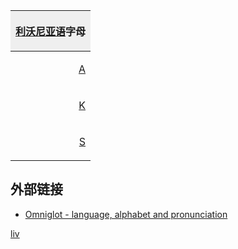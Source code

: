 {| style="margin:0.2em auto;padding:0;border:1px solid #ced8df;clear:{{{clear|both}}};width:{{{width|36em}}};"
! colspan="30" style="background:#efefef;"|[[利沃尼亚语]]字母
|- lang="liv"
|style="padding-left:0.15em;text-align:right;"|[[A]]
|style="padding-right:0.15em;text-align:left;"|[[a]]
|style="padding-left:0.15em;text-align:right;"|[[Ā]]
|style="padding-right:0.15em;text-align:left;"|[[ā]]
|style="padding-left:0.15em;text-align:right;"|[[Ä]]
|style="padding-right:0.15em;text-align:left;"|[[ä]]
|style="padding-left:0.15em;text-align:right;"|[[Ǟ]]
|style="padding-right:0.15em;text-align:left;"|[[ǟ]]
|style="padding-left:0.15em;text-align:right;"|[[B]]
|style="padding-right:0.15em;text-align:left;"|[[b]]
|style="padding-left:0.15em;text-align:right;"|[[D]]
|style="padding-right:0.15em;text-align:left;"|[[d]]
|style="padding-left:0.15em;text-align:right;"|[[Ḑ]]
|style="padding-right:0.15em;text-align:left;"|[[ḑ]]
|style="padding-left:0.15em;text-align:right;"|[[E]]
|style="padding-right:0.15em;text-align:left;"|[[e]]
|style="padding-left:0.15em;text-align:right;"|[[Ē]]
|style="padding-right:0.15em;text-align:left;"|[[ē]]
|style="padding-left:0.15em;text-align:right;"|[[F]]
|style="padding-right:0.15em;text-align:left;"|[[f]]
|style="padding-left:0.15em;text-align:right;"|[[G]]
|style="padding-right:0.15em;text-align:left;"|[[g]]
|style="padding-left:0.15em;text-align:right;"|[[H]]
|style="padding-right:0.15em;text-align:left;"|[[h]]
|style="padding-left:0.15em;text-align:right;"|[[I]]
|style="padding-right:0.15em;text-align:left;"|[[i]]
|style="padding-left:0.15em;text-align:right;"|[[Ī]]
|style="padding-right:0.15em;text-align:left;"|[[ī]]
|style="padding-left:0.15em;text-align:right;"|[[J]]
|style="padding-right:0.15em;text-align:left;"|[[j]]
|- lang="liv"
|style="padding-left:0.15em;text-align:right;"|[[K]]
|style="padding-right:0.15em;text-align:left;"|[[k]]
|style="padding-left:0.15em;text-align:right;"|[[L]]
|style="padding-right:0.15em;text-align:left;"|[[l]]
|style="padding-left:0.15em;text-align:right;"|[[Ļ]]
|style="padding-right:0.15em;text-align:left;"|[[ļ]]
|style="padding-left:0.15em;text-align:right;"|[[M]]
|style="padding-right:0.15em;text-align:left;"|[[m]]
|style="padding-left:0.15em;text-align:right;"|[[N]]
|style="padding-right:0.15em;text-align:left;"|[[n]]
|style="padding-left:0.15em;text-align:right;"|[[Ņ]]
|style="padding-right:0.15em;text-align:left;"|[[ņ]]
|style="padding-left:0.15em;text-align:right;"|[[O]]
|style="padding-right:0.15em;text-align:left;"|[[o]]
|style="padding-left:0.15em;text-align:right;"|[[Ō]]
|style="padding-right:0.15em;text-align:left;"|[[ō]]
|style="padding-left:0.15em;text-align:right;"|[[Ȯ]]
|style="padding-right:0.15em;text-align:left;"|[[ȯ]]
|style="padding-left:0.15em;text-align:right;"|[[Ȱ]]
|style="padding-right:0.15em;text-align:left;"|[[ȱ]]
|style="padding-left:0.15em;text-align:right;"|[[Õ]]
|style="padding-right:0.15em;text-align:left;"|[[õ]]
|style="padding-left:0.15em;text-align:right;"|[[Ȭ]]
|style="padding-right:0.15em;text-align:left;"|[[ȭ]]
|style="padding-left:0.15em;text-align:right;"|[[P]]
|style="padding-right:0.15em;text-align:left;"|[[p]]
|style="padding-left:0.15em;text-align:right;"|[[R]]
|style="padding-right:0.15em;text-align:left;"|[[r]]
|style="padding-left:0.15em;text-align:right;"|[[Ŗ]]
|style="padding-right:0.15em;text-align:left;"|[[ŗ]]
|- lang="liv"
|style="padding-left:0.15em;text-align:right;"|[[S]]
|style="padding-right:0.15em;text-align:left;"|[[s]]
|style="padding-left:0.15em;text-align:right;"|[[Š]]
|style="padding-right:0.15em;text-align:left;"|[[š]]
|style="padding-left:0.15em;text-align:right;"|[[T]]
|style="padding-right:0.15em;text-align:left;"|[[t]]
|style="padding-left:0.15em;text-align:right;"|[[Ţ]]
|style="padding-right:0.15em;text-align:left;"|[[ţ]]
|style="padding-left:0.15em;text-align:right;"|[[U]]
|style="padding-right:0.15em;text-align:left;"|[[u]]
|style="padding-left:0.15em;text-align:right;"|[[Ū]]
|style="padding-right:0.15em;text-align:left;"|[[ū]]
|style="padding-left:0.15em;text-align:right;"|[[V]]
|style="padding-right:0.15em;text-align:left;"|[[v]]
|style="padding-left:0.15em;text-align:right;"|[[Z]]
|style="padding-right:0.15em;text-align:left;"|[[z]]
|style="padding-left:0.15em;text-align:right;"|[[Ž]]
|style="padding-right:0.15em;text-align:left;"|[[ž]]
|&nbsp;
|&nbsp;
|&nbsp;
|&nbsp;
|&nbsp;
|&nbsp;
|&nbsp;
|&nbsp;
|&nbsp;
|&nbsp;
|&nbsp;
|&nbsp;
|}<noinclude>
==外部链接==
*[http://www.omniglot.com/writing/livonian.htm Omniglot - language, alphabet and pronunciation]
[[Category:拉丁字母模板|liv]]
</noinclude>